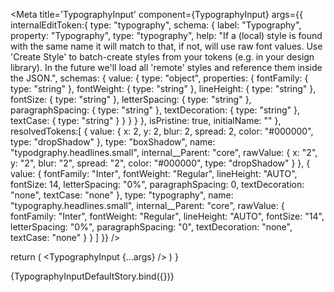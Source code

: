 
<Meta 
  title='TypographyInput' 
  component={TypographyInput}
  args={{
    internalEditToken:{
      type: "typography",
      schema: {
        label: "Typography",
        property: "Typography",
        type: "typography",
        help: "If a (local) style is found with the same name it will match to that, if not, will use raw font values. Use 'Create Style' to batch-create styles from your tokens (e.g. in your design library). In the future we'll load all 'remote' styles and reference them inside the JSON.",
        schemas: {
          value: {
            type: "object",
            properties: {
              fontFamily: {
                type: "string"
              },
              fontWeight: {
                type: "string"
              },
              lineHeight: {
                type: "string"
              },
              fontSize: {
                type: "string"
              },
              letterSpacing: {
                type: "string"
              },
              paragraphSpacing: {
                type: "string"
              },
              textDecoration: {
                type: "string"
              },
              textCase: {
                type: "string"
              }
            }
          }
        }
      },
      isPristine: true,
      initialName: ""
    },
    resolvedTokens:[
      {
        value: {
          x: 2,
          y: 2,
          blur: 2,
          spread: 2,
          color: "#000000",
          type: "dropShadow"
        },
        type: "boxShadow",
        name: "typodgraphy.headlines.small",
        internal__Parent: "core",
        rawValue: {
          x: "2",
          y: "2",
          blur: "2",
          spread: "2",
          color: "#000000",
          type: "dropShadow"
        }
      },
      {
        value: {
          fontFamily: "Inter",
          fontWeight: "Regular",
          lineHeight: "AUTO",
          fontSize: 14,
          letterSpacing: "0%",
          paragraphSpacing: 0,
          textDecoration: "none",
          textCase: "none"
        },
        type: "typography",
        name: "typography.headlines.small",
        internal__Parent: "core",
        rawValue: {
          fontFamily: "Inter",
          fontWeight: "Regular",
          lineHeight: "AUTO",
          fontSize: "14",
          letterSpacing: "0%",
          paragraphSpacing: "0",
          textDecoration: "none",
          textCase: "none"
        }
      }
    ]
  }}
/>

<ArgsTable of={TypographyInput}/>

  return (
    <TypographyInput {...args} />
  )
}

<Canvas>
  <Story name='Default' args={{
  }}>
    {TypographyInputDefaultStory.bind({})}
  </Story>
</Canvas>
